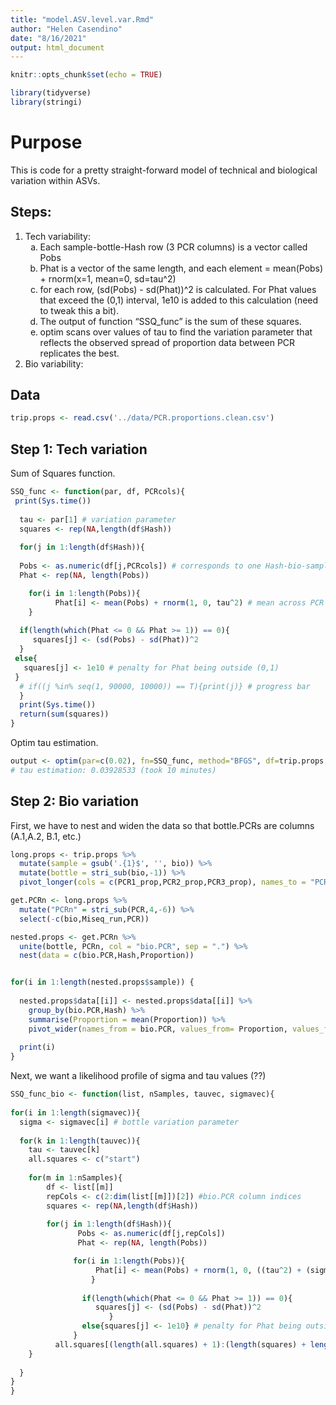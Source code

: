 ```yaml
---
title: "model.ASV.level.var.Rmd"
author: "Helen Casendino"
date: "8/16/2021"
output: html_document
---
```


```r
knitr::opts_chunk$set(echo = TRUE)
```
```r
library(tidyverse)
library(stringi)
```

# Purpose 
This is code for a pretty straight-forward model of technical and biological variation within ASVs. 

## Steps:
 1. Tech variability:
      a) Each sample-bottle-Hash row (3 PCR columns) is a vector called Pobs
      b) Phat is a vector of the same length, and each element = mean(Pobs) + rnorm(x=1, mean=0, sd=tau^2)
      c) for each row, (sd(Pobs) - sd(Phat))^2 is calculated. For Phat values that exceed the (0,1) interval, 1e10 is added to this calculation (need to tweak this a bit).
      d) The output of function "SSQ_func" is the sum of these squares.
      d) optim scans over values of tau to find the variation parameter that reflects the observed spread of proportion data between PCR replicates the best.
  
  2. Bio variability:
 
 
## Data

```r
trip.props <- read.csv('../data/PCR.proportions.clean.csv')
```

## Step 1: Tech variation

Sum of Squares function.

```r
SSQ_func <- function(par, df, PCRcols){
 print(Sys.time())
  
  tau <- par[1] # variation parameter
  squares <- rep(NA,length(df$Hash))
  
  for(j in 1:length(df$Hash)){
  
  Pobs <- as.numeric(df[j,PCRcols]) # corresponds to one Hash-bio-sample combination
  Phat <- rep(NA, length(Pobs))

    for(i in 1:length(Pobs)){
          Phat[i] <- mean(Pobs) + rnorm(1, 0, tau^2) # mean across PCR replicates + variation
    }
  
  if(length(which(Phat <= 0 && Phat >= 1)) == 0){
     squares[j] <- (sd(Pobs) - sd(Phat))^2 
  }
 else{
   squares[j] <- 1e10 # penalty for Phat being outside (0,1)
 }
  # if((j %in% seq(1, 90000, 10000)) == T){print(j)} # progress bar
  }
  print(Sys.time())
  return(sum(squares))
}
```

Optim tau estimation.

```r
output <- optim(par=c(0.02), fn=SSQ_func, method="BFGS", df=trip.props, PCRcols=c(4:6))
# tau estimation: 0.03928533 (took 10 minutes)
```

## Step 2: Bio variation

First, we have to nest and widen the data so that bottle.PCRs are columns (A.1,A.2, B.1, etc.)

```r
long.props <- trip.props %>% 
  mutate(sample = gsub('.{1}$', '', bio)) %>% 
  mutate(bottle = stri_sub(bio,-1)) %>% 
  pivot_longer(cols = c(PCR1_prop,PCR2_prop,PCR3_prop), names_to = "PCR", values_to = "Proportion")

get.PCRn <- long.props %>% 
  mutate("PCRn" = stri_sub(PCR,4,-6)) %>% 
  select(-c(bio,Miseq_run,PCR))

nested.props <- get.PCRn %>% 
  unite(bottle, PCRn, col = "bio.PCR", sep = ".") %>% 
  nest(data = c(bio.PCR,Hash,Proportion))


for(i in 1:length(nested.props$sample)) {
  
  nested.props$data[[i]] <- nested.props$data[[i]] %>% 
    group_by(bio.PCR,Hash) %>% 
    summarise(Proportion = mean(Proportion)) %>%  
    pivot_wider(names_from = bio.PCR, values_from= Proportion, values_fill = 0) 
  
  print(i)
}
```

Next, we want a likelihood profile of sigma and tau values (??) 

```r
SSQ_func_bio <- function(list, nSamples, tauvec, sigmavec){
 
for(i in 1:length(sigmavec)){
  sigma <- sigmavec[i] # bottle variation parameter
 
  for(k in 1:length(tauvec)){
    tau <- tauvec[k]
    all.squares <- c("start")
    
    for(m in 1:nSamples){
        df <- list[[m]]
        repCols <- c(2:dim(list[[m]])[2]) #bio.PCR column indices
        squares <- rep(NA,length(df$Hash))
        
        for(j in 1:length(df$Hash)){
               Pobs <- as.numeric(df[j,repCols])
               Phat <- rep(NA, length(Pobs))

              for(i in 1:length(Pobs)){
                   Phat[i] <- mean(Pobs) + rnorm(1, 0, ((tau^2) + (sigma^2)) )
                  }
  
                if(length(which(Phat <= 0 && Phat >= 1)) == 0){
                   squares[j] <- (sd(Pobs) - sd(Phat))^2 
                      }
                else{squares[j] <- 1e10} # penalty for Phat being outside (0,1)
              }
          all.squares[(length(all.squares) + 1):(length(squares) + length(all.squares))] <- squares
    }
      
  }
}
}
```

